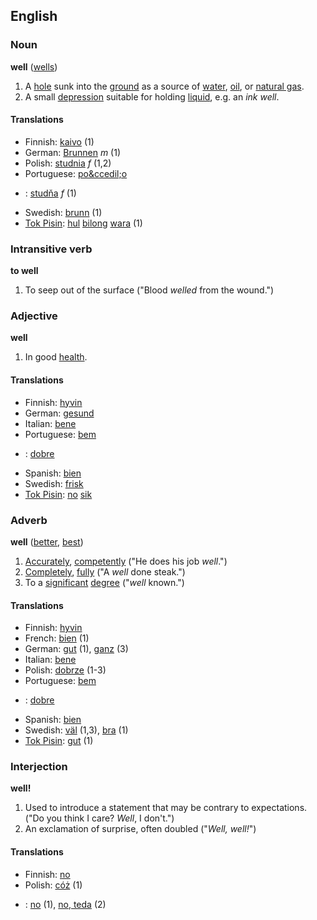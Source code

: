 ==English==
===Noun===
'''well''' ([[wells]])

#A [[hole]] sunk into the [[ground]] as a source of [[water]], [[oil]], or [[natural gas]].
#A small [[depression]] suitable for holding [[liquid]], e.g. an ''ink well''.

====Translations====  
*Finnish: [[kaivo]] (1)
*German: [[Brunnen]] ''m'' (1)
*Polish: [[studnia]] ''f'' (1,2)
*Portuguese: [[po&ccedil;o]]
*{{sk}}: [[studňa#Slovak|studňa]] ''f'' (1)
*Swedish: [[brunn]] (1)
*[[Tok Pisin]]: [[hul]] [[bilong]] [[wara]] (1)

===Intransitive verb===
'''to well'''

# To seep out of the surface ("Blood ''welled'' from the wound.")

===Adjective===
'''well'''

#In good [[health]].

====Translations====  
*Finnish: [[hyvin]]
*German: [[gesund]]
*Italian: [[bene]]
*Portuguese: [[bem]]
*{{sk}}: [[dobre#Slovak|dobre]]
*Spanish: [[bien]]
*Swedish: [[frisk]]
*[[Tok Pisin]]: [[no]] [[sik]]

===Adverb===  
'''well''' ([[better]], [[best]])

#[[Accurately]], [[competently]] ("He does his job ''well''.")
#[[Completely]], [[fully]] ("A ''well'' done steak.")
#To a [[significant]] [[degree]] ("''well'' known.")

====Translations====
*Finnish: [[hyvin]]
*French: [[bien]]  (1)
*German: [[gut]] (1), [[ganz]] (3)
*Italian: [[bene]]
*Polish: [[dobrze]] (1-3)
*Portuguese: [[bem]]
*{{sk}}: [[dobre#Slovak|dobre]]
*Spanish: [[bien]]
*Swedish: [[väl]] (1,3), [[bra]] (1)
*[[Tok Pisin]]: [[gut]] (1)

===Interjection===
'''well!'''

#Used to introduce a statement that may be contrary to expectations.  ("Do you think I care?  ''Well'', I don't.")
#An exclamation of surprise, often doubled ("''Well, well!''")

====Translations====
*Finnish: [[no]]
*Polish: [[cóż]] (1)
*{{sk}}: [[no]] (1), [[no, teda]] (2)